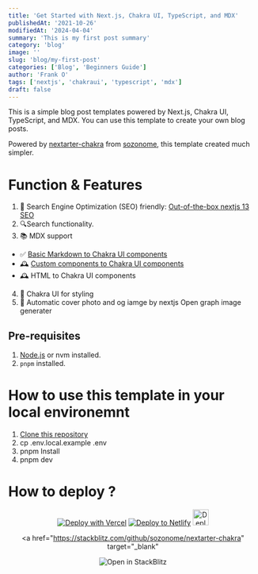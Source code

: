 ```yaml
---
title: 'Get Started with Next.js, Chakra UI, TypeScript, and MDX'
publishedAt: '2021-10-26'
modifiedAt: '2024-04-04'
summary: 'This is my first post summary'
category: 'blog'
image: ''
slug: 'blog/my-first-post'
categories: ['Blog', 'Beginners Guide']
author: 'Frank O'
tags: ['nextjs', 'chakraui', 'typescript', 'mdx']
draft: false
---
```


This is a simple blog post templates powered by Next.js, Chakra UI, TypeScript, and MDX. You can use this template to create your own blog posts.

Powered by [nextarter-chakra](https://github.com/sozonome/nextarter-chakra) from [sozonome](https://github.com/sozonome), this template created much simpler.

# Function & Features

1. 🤖 Search Engine Optimization (SEO) friendly: [Out-of-the-box nextjs 13 SEO](https://nextjs.org/blog/next-13-2#built-in-seo-support-with-new-metadata-api)
2. 🔍Search functionality.
3. 📚 MDX support

- ✅ [Basic Markdown to Chakra UI components](/blog/basic-markdown-components)
- 🕰️ [Custom components to Chakra UI components](/blog/custom-components)
- 🕰️ HTML to Chakra UI components

4. 🌈 Chakra UI for styling
5. 🌄 Automatic cover photo and og iamge by nextjs Open graph image generater

## Pre-requisites

1. [Node.js](https://nodejs.org/en/) or nvm installed.
2. `pnpm` installed.

# How to use this template in your local environemnt

1. [Clone this repository](https://github.com/new?template_name=nextjs-chakra-starter-blog&template_owner=kingchun1991)
2. cp .env.local.example .env
3. pnpm Install
4. pnpm dev

# How to deploy ?

<div align="center">
  <a href="https://vercel.com/new/clone?repository-url=https%3A%2F%2Fgithub.com%2Fsozonome%2Fnextarter-chakra" target="_blank"><img src="https://vercel.com/button" alt="Deploy with Vercel" /></a>
  <a href="https://app.netlify.com/start/deploy?repository=https://github.com/sozonome/nextarter-chakra" target="_blank"><img src="https://www.netlify.com/img/deploy/button.svg" alt="Deploy to Netlify" /></a> 
  <a href="https://railway.app/new/template/aqmmai?referralCode=9lKVVo" target="_blank"><img src="https://railway.app/button.svg" alt="Deploy on Railway" height="32px" /></a>

<a
  href="https://stackblitz.com/github/sozonome/nextarter-chakra"
  target="_blank"
>
  <img
    src="https://developer.stackblitz.com/img/open_in_stackblitz.svg"
    alt="Open in StackBlitz"
  />
</a>

</div>
